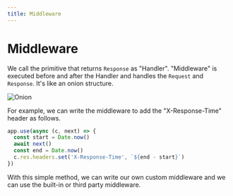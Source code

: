 ```yaml
---
title: Middleware
---
```


# Middleware

We call the primitive that returns `Response` as "Handler".
"Middleware" is executed before and after the Handler and handles the `Request` and `Response`.
It's like an onion structure.

![Onion](/images/onion.png)

For example, we can write the middleware to add the "X-Response-Time" header as follows.

```ts
app.use(async (c, next) => {
  const start = Date.now()
  await next()
  const end = Date.now()
  c.res.headers.set('X-Response-Time', `${end - start}`)
})
```

With this simple method, we can write our own custom middleware and we can use the built-in or third party middleware.
